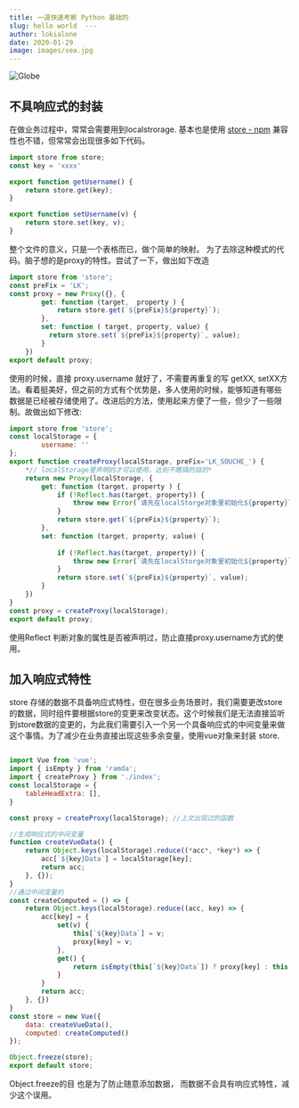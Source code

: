 ```yaml
---
title: 一道快速考察 Python 基础的
slug: hello world  --- 
author: lokialone
date: 2020-01-29
image: images/sea.jpg
---
```

![Globe](images/sea.jpg)
## 不具响应式的封装

在做业务过程中，常常会需要用到localstrorage.  基本也是使用 [store  -  npm](https://www.npmjs.com/package/store) 兼容性也不错，但常常会出现很多如下代码。

```javascript
import store from store;
const key = 'xxxx'

export function getUsername() {
	return store.get(key);
}

export function setUsername(v) {
	return store.set(key, v);
}

```

整个文件的意义，只是一个表格而已，做个简单的映射。 为了去除这种模式的代码。脑子想的是proxy的特性。尝试了一下，做出如下改造
```javascript
import store from 'store';
const preFix = 'LK';
const proxy = new Proxy({}, {
        get: function (target,  property ) {
            return store.get(`${preFix}${property}`);
        },
        set: function ( target, property, value) {
   		  return store.set(`${preFix}${property}`, value);
        }
    })
export default proxy;

```

使用的时候，直接 proxy.username 就好了，不需要再重复的写 getXX, setXX方法。看着挺美好，但之前的方式有个优势是，多人使用的时候，能够知道有哪些 数据是已经被存储使用了。改进后的方法，使用起来方便了一些，但少了一些限制。故做出如下修改:
```javascript
import store from 'store';
const localStorage = {
		username: ''
};
export function createProxy(localStorage, preFix='LK_SOUCHE_') {
    *// localStorage里声明的才可以使用，达到不瞎搞的目的*
    return new Proxy(localStorage, {
        get: function (target, property ) {
            if (!Reflect.has(target, property)) {
                throw new Error(`请先在localStorge对象里初始化${property}`)
            }
            return store.get(`${preFix}${property}`);
        },
        set: function (target, property, value) {
    
            if (!Reflect.has(target, property)) {
                throw new Error(`请先在localStorge对象里初始化${property}`)
            }
            return store.set(`${preFix}${property}`, value);
        }
    })
}
const proxy = createProxy(localStorage);
export default proxy;
```

使用Reflect 判断对象的属性是否被声明过，防止直接proxy.username方式的使用。

## 加入响应式特性
store 存储的数据不具备响应式特性，但在很多业务场景时，我们需要更改store的数据，同时组件要根据store的变更来改变状态。这个时候我们是无法直接监听到store数据的变更的，为此我们需要引入一个另一个具备响应式的中间变量来做这个事情。为了减少在业务直接出现这些多余变量，使用vue对象来封装 store.

```javascript

import Vue from 'vue';
import { isEmpty } from 'ramda';
import { createProxy } from './index';
const localStorage = {
    tableHeadExtra: [],
}

const proxy = createProxy(localStorage); //上文出现过的函数

//生成响应式的中间变量
function createVueData() {
    return Object.keys(localStorage).reduce((*acc*, *key*) => {
        acc[`${key}Data`] = localStorage[key];
        return acc;
    }, {});
}
//通过中间变量的
const createComputed = () => {
    return Object.keys(localStorage).reduce((acc, key) => {
        acc[key] = {
            set(v) {
                this[`${key}Data`] = v;
                proxy[key] = v; 
            },
            get() {
                return isEmpty(this[`${key}Data`]) ? proxy[key] : this[`${key}Data`];
            }
        }
        return acc;
    }, {})
}
const store = new Vue({
    data: createVueData(),
    computed: createComputed()
});

Object.freeze(store);
export default store;

```
Object.freeze的目 也是为了防止随意添加数据， 而数据不会具有响应式特性，减少这个误用。